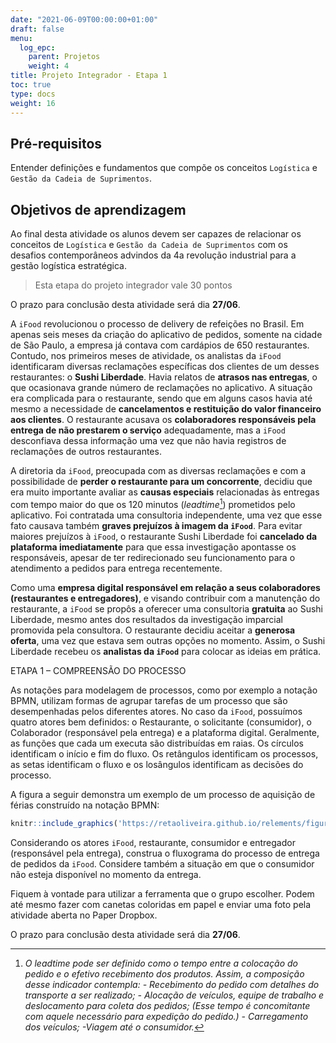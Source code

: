 ```yaml
---
date: "2021-06-09T00:00:00+01:00"
draft: false
menu:
  log_epc:
    parent: Projetos
    weight: 4
title: Projeto Integrador - Etapa 1
toc: true
type: docs
weight: 16
---
```



## Pré-requisitos

Entender definições e fundamentos que compõe os conceitos `Logística` e `Gestão da Cadeia de Suprimentos`.

## Objetivos de aprendizagem

Ao final desta atividade os alunos devem ser capazes de relacionar os conceitos de `Logística` e `Gestão da Cadeia de Suprimentos` com os desafios contemporâneos advindos da 4a revolução industrial para a gestão logística estratégica.

> Esta etapa do projeto integrador vale 30 pontos

O prazo para conclusão desta atividade será dia **27/06**.

A `iFood` revolucionou o processo de delivery de refeições no Brasil. Em apenas seis meses da criação do aplicativo de pedidos, somente na cidade de São Paulo, a empresa já contava com cardápios de 650 restaurantes. Contudo, nos primeiros meses de atividade, os analistas da `iFood` identificaram diversas reclamações específicas dos clientes de um desses restaurantes: o **Sushi Liberdade**. Havia relatos de **atrasos nas entregas**, o que ocasionava grande número de reclamações no aplicativo. A situação era complicada para o restaurante, sendo que em alguns casos havia até mesmo a necessidade de **cancelamentos e restituição do valor financeiro aos clientes**. O restaurante acusava os **colaboradores responsáveis pela entrega de não prestarem o serviço** adequadamente, mas a `iFood` desconfiava dessa informação uma vez que não havia registros de reclamações de outros restaurantes.

A diretoria da `iFood`, preocupada com as diversas reclamações e com a possibilidade de **perder o restaurante para um concorrente**, decidiu que era muito importante avaliar as **causas especiais** relacionadas às entregas com tempo maior do que os 120 minutos (*leadtime*[^1]) prometidos pelo aplicativo. Foi contratada uma consultoria independente, uma vez que esse fato causava também **graves prejuízos à imagem da `iFood`**. Para evitar maiores prejuízos à `iFood`, o restaurante Sushi Liberdade foi **cancelado da plataforma imediatamente** para que essa investigação apontasse os responsáveis, apesar de ter redirecionado seu funcionamento para o atendimento a pedidos para entrega recentemente.

[^1]: *O leadtime pode ser definido como o tempo entre a colocação do pedido e o efetivo recebimento dos produtos. Assim, a composição desse indicador contempla: - Recebimento do pedido com detalhes do transporte a ser realizado; - Alocação de veículos, equipe de trabalho e deslocamento para coleta dos pedidos; (Esse tempo é concomitante com aquele necessário para expedição do pedido.) - Carregamento dos veículos; -Viagem até o consumidor.*

Como uma **empresa digital responsável em relação a seus colaboradores (restaurantes e entregadores)**, e visando contribuir com a manutenção do restaurante, a `iFood` se propôs a oferecer uma consultoria **gratuita** ao Sushi Liberdade, mesmo antes dos resultados da investigação imparcial promovida pela consultora. O restaurante decidiu aceitar a **generosa oferta**, uma vez que estava sem outras opções no momento. Assim, o Sushi Liberdade recebeu os **analistas da `iFood`** para colocar as ideias em prática.

ETAPA 1 -- COMPREENSÃO DO PROCESSO

As notações para modelagem de processos, como por exemplo a notação BPMN, utilizam formas de agrupar tarefas de um processo que são desempenhadas pelos diferentes atores. No caso da `iFood`, possuímos quatro atores bem definidos: o Restaurante, o solicitante (consumidor), o Colaborador (responsável pela entrega) e a plataforma digital. Geralmente, as funções que cada um executa são distribuídas em raias. Os círculos identificam o início e fim do fluxo. Os retângulos identificam os processos, as setas identificam o fluxo e os losângulos identificam as decisões do processo. 

A figura a seguir demonstra um exemplo de um processo de aquisição de férias construído na notação BPMN:

```r
knitr::include_graphics('https://retaoliveira.github.io/relements/figures/Imagem1.png')
```

Considerando os atores `iFood`, restaurante, consumidor e entregador (responsável pela entrega), construa o fluxograma do processo de entrega de pedidos da `iFood`. Considere também a situação em que o consumidor não esteja disponível no momento da entrega.

Fiquem à vontade para utilizar a ferramenta que o grupo escolher. Podem até mesmo fazer com canetas coloridas em papel e enviar uma foto pela atividade aberta no Paper Dropbox. 

O prazo para conclusão desta atividade será dia **27/06**.
